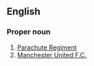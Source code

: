 {{rfd}}
==English==

===Proper noun===
{{en-proper noun}}

# [[w:Red Devils (Parachute Regiment)|Parachute Regiment]]
# [[w:Manchester United F.C.|Manchester United F.C.]]
